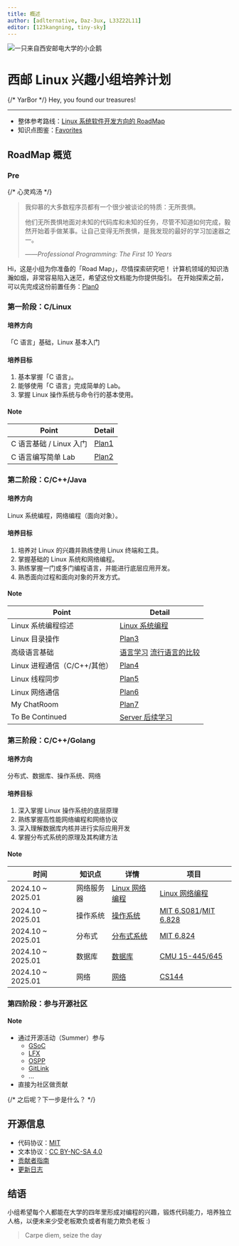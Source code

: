 ```yaml
---
title: 概述
author: [adlternative, Daz-3ux, L33Z22L11]
editor: [123kangning, tiny-sky]
---
```


<img
  src="https://www.xiyoulinux.com/logo2023_compressed.webp"
  alt="一只来自西安邮电大学的小企鹅"
  className="float-right w-20 ml-4 sm:w-27"
/>

# 西邮 Linux 兴趣小组培养计划


<Callout emoji="✨">
{/* YarBor */}
Hey, you found our treasures!
</Callout>

---

- 整体参考路线：[Linux 系统软件开发方向的 RoadMap](https://github.com/xiyou-linuxer/Plan/issues/1)
- 知识点图鉴：[Favorites](https://github.com/xiyou-linuxer/Favorites)

## RoadMap 概览

### Pre

{/* 心灵鸡汤 */}

> 我仰慕的大多数程序员都有一个很少被谈论的特质：无所畏惧。
>
> 他们无所畏惧地面对未知的代码库和未知的任务，尽管不知道如何完成，毅然开始着手做某事。让自己变得无所畏惧，是我发现的最好的学习加速器之一。
>
> ——_Professional Programming: The First 10 Years_

Hi，这是小组为你准备的「Road Map」，尽情探索研究吧！
计算机领域的知识浩瀚如烟，非常容易陷入迷茫，希望这份文档能为你提供指引。
在开始探索之前，可以先完成这份前置任务：[Plan0](./plan/plan0.md)

### 第一阶段：C/Linux

#### 培养方向

「C 语言」基础，Linux 基本入门

#### 培养目标

1. 基本掌握「C 语言」。
2. 能够使用「C 语言」完成简单的 Lab。
3. 掌握 Linux 操作系统与命令行的基本使用。

#### Note

| Point                   | Detail                           |
| ----------------------- | -------------------------------- |
| C 语言基础 / Linux 入门 | [Plan1](./plan/plan1-c-begin.md) |
| C 语言编写简单 Lab      | [Plan2](./plan/plan2-strbuf.md)  |

### 第二阶段：C/C++/Java

#### 培养方向

Linux 系统编程，网络编程（面向对象）。

#### 培养目标

1. 培养对 Linux 的兴趣并熟练使用 Linux 终端和工具。
2. 掌握基础的 Linux 系统和网络编程。
3. 熟练掌握一门或多门编程语言，并能进行底层应用开发。
4. 熟悉面向过程和面向对象的开发方式。

#### Note

| Point                        | Detail                                                                                    |
| ---------------------------- | ----------------------------------------------------------------------------------------- |
| Linux 系统编程综述           | [Linux 系统编程](preparation/linux-system-programming.md)                                 |
| Linux 目录操作               | [Plan3](plan/plan3-ls.md)                                                                 |
| 高级语言基础                 | [语言学习](preparation/languages.md) [流行语言的比较](preparation/language-comparison.md) |
| Linux 进程通信（C/C++/其他） | [Plan4](plan/plan4-shell.md)                                                              |
| Linux 线程同步               | [Plan5](plan/plan5-thread.md)                                                             |
| Linux 网络通信               | [Plan6](plan/plan6-network.md)                                                            |
| My ChatRoom                  | [Plan7](plan/plan7-chatroom.md)                                                           |
| To Be Continued              | [Server 后续学习](plan/plan8-server.md)                                                   |

### 第三阶段：C/C++/Golang

#### 培养方向

分布式、数据库、操作系统、网络

#### 培养目标

1. 深入掌握 Linux 操作系统的底层原理
2. 熟练掌握高性能网络编程和网络协议
3. 深入理解数据库内核并进行实际应用开发
4. 掌握分布式系统的原理及其构建方法

#### Note

| 时间              | 知识点     | 详情                                                       | 项目                                                                                                             |
| ----------------- | ---------- | ---------------------------------------------------------- | ---------------------------------------------------------------------------------------------------------------- |
| 2024.10 ~ 2025.01 | 网络服务器 | [Linux 网络编程](preparation/linux-network-programming.md) | [Linux 网络编程](preparation/linux-network-programming.md#homework)                                              |
| 2024.10 ~ 2025.01 | 操作系统   | [操作系统](preparation/os.md)                              | [MIT 6.S081](https://pdos.csail.mit.edu/6.S081)/[MIT 6.828](https://pdos.csail.mit.edu/6.828/2018/schedule.html) |
| 2024.10 ~ 2025.01 | 分布式     | [分布式系统](preparation/distributed-systems.md)           | [MIT 6.824](https://pdos.csail.mit.edu/6.824/)                                                                   |
| 2024.10 ~ 2025.01 | 数据库     | [数据库](preparation/database.md)                          | [CMU 15-445/645](https://15445.courses.cs.cmu.edu)                                                               |
| 2024.10 ~ 2025.01 | 网络       | [网络](preparation/network.md)                             | [CS144](https://cs144.github.io/)                                                                                |

### 第四阶段：参与开源社区

#### Note

- 通过开源活动（Summer）参与
  - [GSoC](https://summerofcode.withgoogle.com/)
  - [LFX](https://lfx.linuxfoundation.org/)
  - [OSPP](https://summer-ospp.ac.cn/)
  - [GitLink](https://www.gitlink.org.cn/glcc)
  - ...
- 直接为社区做贡献

{/* 之后呢？下一步是什么？ */}

## 开源信息

- 代码协议：[MIT](https://github.com/xiyou-linuxer/Plan/blob/main/LICENSE)
- 文本协议：[CC BY-NC-SA 4.0](https://creativecommons.org/licenses/by-nc-sa/4.0/deed.zh-hans)
- [贡献者指南](manual/contributing.md)
- [更新日志](manual/changelog.md)

## 结语

小组希望每个人都能在大学的四年里形成对编程的兴趣，锻炼代码能力，培养独立人格，以便未来少受老板欺负或者有能力欺负老板 :)

> Carpe diem, seize the day
